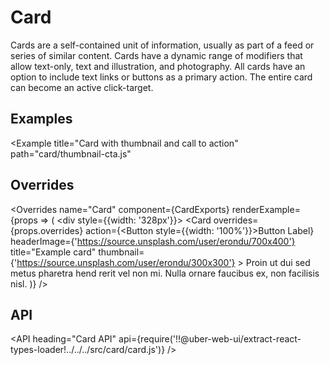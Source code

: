 <!--
Copyright (c) 2018-2019 Uber Technologies, Inc.

This source code is licensed under the MIT license found in the
LICENSE file in the root directory of this source tree.
-->





# Card

Cards are a self-contained unit of information, usually as part of a feed or series of similar
content. Cards have a dynamic range of modifiers that allow text-only, text and illustration,
and photography. All cards have an option to include text links or buttons as a primary action.
The entire card can become an active click-target.

## Examples

<Example title="Card basic usage" path="card/basic.js">
  <CardBasic />
</Example>

<Example title="Card with image and call to action" path="card/image-cta.js">
  <CardWithImageCta />
</Example>

<Example
  title="Card with thumbnail and call to action"
  path="card/thumbnail-cta.js"
>
  <CardWithThumbnailCta />
</Example>

## Overrides

<Overrides
  name="Card"
  component={CardExports}
  renderExample={props => (
    <div style={{width: '328px'}}>
      <Card
        overrides={props.overrides}
        action={<Button style={{width: '100%'}}>Button Label</Button>}
        headerImage={'https://source.unsplash.com/user/erondu/700x400'}
        title="Example card"
        thumbnail={'https://source.unsplash.com/user/erondu/300x300'}
      >
        Proin ut dui sed metus pharetra hend rerit vel non mi. Nulla ornare
        faucibus ex, non facilisis nisl.
      </Card>
    </div>
  )}
/>

## API

<API
  heading="Card API"
  api={require('!!@uber-web-ui/extract-react-types-loader!../../../src/card/card.js')}
/>

<Exports component={CardExports} title="Card exports" path="baseui/card" />
